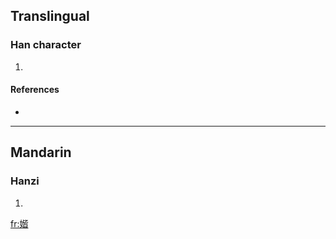 ==Translingual==

===Han character===
{{Han char|rn=38|rad=女|as=09|sn=12|four=|canj=女心心日 (VPPA)}}

# {{defn|Han|sort=女09}}

====References====
* {{Han ref|kx=0267.040|dkj=06510|hdz=21064.170|uh=5A98|ud=23192}}

----

==Mandarin==

===Hanzi===
{{cmn-hanzi|pin=[[jiē]] ([[jie1]])|wg=chi<sup>e</sup>}}

# {{defn|Mandarin|sort=女09}}

[[fr:媘]]